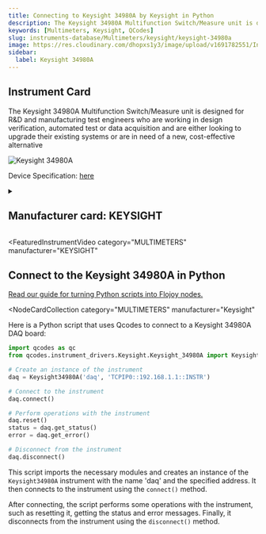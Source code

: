 ```yaml
---
title: Connecting to Keysight 34980A by Keysight in Python
description: The Keysight 34980A Multifunction Switch/Measure unit is designed for R&D and manufacturing test engineers who are working in design verification, automated test or data acquisition and are either looking to upgrade their existing systems or are in need of a new, cost-effective alternative
keywords: [Multimeters, Keysight, QCodes]
slug: instruments-database/Multimeters/keysight/keysight-34980a
image: https://res.cloudinary.com/dhopxs1y3/image/upload/v1691782551/Instruments/DAQ%20boards/Keysight-34980A/Keysight-34980A.png
sidebar:
  label: Keysight 34980A
---
```



## Instrument Card

The Keysight 34980A Multifunction Switch/Measure unit is designed for R&D and
manufacturing test engineers who are working in design verification, automated
test or data acquisition and are either looking to upgrade their existing systems or
are in need of a new, cost-effective alternative

![Keysight 34980A](https://res.cloudinary.com/dhopxs1y3/image/upload/v1691782551/Instruments/DAQ%20boards/Keysight-34980A/Keysight-34980A.png)

Device Specification: [here](https://www.keysight.com/us/en/assets/7018-01247/data-sheets/5989-1437.pdf)

<details style={{ marginTop: "15px"}}>
<summary><h2 style={{display:'inline'}}>Manufacturer card: KEYSIGHT</h2></summary>

![KEYSIGHT](https://res.cloudinary.com/dhopxs1y3/image/upload/v1692125973/Instruments/Vendor%20Logos/Keysight.png)

Keysight Technologies, or Keysight, is an American company that manufactures electronics test and measurement equipment and software

- Headquarters: USA
- Yearly Revenue (millions, USD): 5420
- Vendor Website: [here](https://www.keysight.com/us/en/home.html)

</details>


<FeaturedInstrumentVideo
  category="MULTIMETERS"
  manufacturer="KEYSIGHT"
></FeaturedInstrumentVideo>

## Connect to the Keysight 34980A in Python

[Read our guide for turning Python scripts into Flojoy nodes.](https://docs.flojoy.ai/contribution/blocks/custom-flojoy-block/)


<Tabs>
<TabItem value="Flojoy" label="Flojoy" className="flojoy-instrument-tabs">

<NodeCardCollection
  category="MULTIMETERS"
  manufacturer="Keysight"
></NodeCardCollection>

</TabItem>
<TabItem value="QCodes" label="QCodes">

Here is a Python script that uses Qcodes to connect to a Keysight 34980A DAQ board:

```python
import qcodes as qc
from qcodes.instrument_drivers.Keysight.Keysight_34980A import Keysight34980A

# Create an instance of the instrument
daq = Keysight34980A('daq', 'TCPIP0::192.168.1.1::INSTR')

# Connect to the instrument
daq.connect()

# Perform operations with the instrument
daq.reset()
status = daq.get_status()
error = daq.get_error()

# Disconnect from the instrument
daq.disconnect()
```

This script imports the necessary modules and creates an instance of the `Keysight34980A` instrument with the name 'daq' and the specified address. It then connects to the instrument using the `connect()` method.

After connecting, the script performs some operations with the instrument, such as resetting it, getting the status and error messages. Finally, it disconnects from the instrument using the `disconnect()` method.

</TabItem>
</Tabs>
